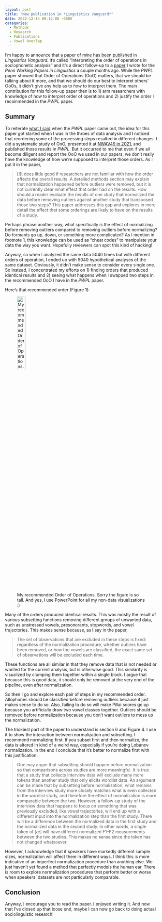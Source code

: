 ```yaml
---
layout: post
title: "New publication in *Linguistics Vanguard*"
date: 2022-12-14 09:12:00 -0600
categories: 
  - Methods
  - Research
  - Publications
  - Vowel Overlap
---
```


I'm happy to announce that [a paper of mine has been published](https://doi.org/10.1515/lingvan-2022-0065) in *Linguistics Vanguard*. It's called "Interpreting the order of operations in sociophonetic analysis" and it's a direct follow-up to a [paper](https://repository.upenn.edu/pwpl/vol28/iss2/17/) I wrote for the *Penn Working Papers in Linguistics* a couple months ago. While the *PWPL* paper showed that Order of Operations (OoO) matters, that we should be talking about it more, and that we should do our best to interpret others' OoOs, it didn't give any help as to *how* to interpret them. The main contribution for this follow-up paper then is to 1) arm researchers with knowledge of how to interpret order of operations and 2) justify the order I recommended in the *PWPL* paper.


## Summary

To reiterate [what I said](/blog/new-publication-in-pwpl) when the *PWPL* paper came out, the idea for this paper got started when I was in the throes of data analysis and I noticed that reordering some of the processing steps resulted in different changes. I did a systematic study of OoO, presented it at [NWAV49 in 2021](/blog/nwav49), and published those results in *PWPL*. But it occurred to me that even if we all become diligent and report the OoO we used in our papers, we don't really have the knowledge of how we're supposed to interpret those orders. As I put it in the paper, 

> [I]t does little good if researchers are not familiar with how the order affects the overall results. A detailed methods section may explain that normalization happened before outliers were removed, but it is not currently clear what effect that order had on the results. How should a reader evaluate the results of one study that normalized the data before removing outliers against another study that transposed those two steps? This paper addresses this gap and explores in more detail the effect that some orderings are likely to have on the results of a study.

Perhaps phrase another way, what specifically *is* the effect of normalizing before removing outliers compared to removing outliers before normalizing? Do formants go up, down, or something more complicated? As I mention in footnote 1, this knowledge can be used as "cheat codes" to manipulate your data the way you want. Hopefully reviewers can spot this kind of hacking!

Anyway, so when I analyzed the same data 5040 times but with different orders of operation, I ended up with 5040 hypothetical analyses of the same dataset. Obviously, it didn't make sense to consider every single one. So instead, I concentrated my efforts on 1) finding orders that produced identical results and 2) seeing what happens when I swapped two steps in the recommended OoO I have in the *PWPL* paper. 

Here's that recommended order (Figure 1):

![My recommended Order of Operations. Sorry the figure is so tall. And yes, I use PowerPoint for all my non-data visualizations :)](recommended_OoO.png){width="25%"}

Many of the orders produced identical results. This was mostly the result of various subsetting functions removing different groups of unwanted data, such as unstressed vowels, presonorants, stopwords, and vowel trajectories. This makes sense because, as I say in the paper, 

> The set of observations that are excluded in these steps is fixed: regardless of the normalization procedure, whether outliers have been removed, or how the vowels are classified, the exact same set of observations will be excluded each time.

These functions are all similar in that they remove data that is not needed or wanted for the current analysis, but is otherwise good. This similarity is visualized by clumping them together within a single block. I argue that because this is good data, it should only be removed at the very end of the pipeline, even after normalization.

So then I go and explore each pair of steps in my recommended order. Allophones should be classified before removing outliers because it just makes sense to do so. Also, failing to do so will make Pillai scores go up because you artificially draw two vowel classes together. Outliers should be removed before normalization because you don't want outliers to mess up the normalization. 

The trickiest part of the paper to understand is section 6 and Figure 4. I use it to show the interaction between normalization and subsetting. I recommend normalizing first. If you subset first and then normalize, the data is altered in kind of a weird way, especially if you're doing Lobanov normalization. In the end I conclude that it's better to normalize first with this justification:

> One may argue that subsetting should happen before normalization so that comparisons across studies are more meaningful. It is true that a study that collects interview data will exclude many more tokens than another study that only elicits wordlist data. An argument can be made that by subsetting before normalization, what remains from the interview study more closely matches what is even collected in the wordlist study, and therefore the effect of normalization is more comparable between the two. However, a follow-up study of the interview data that happens to focus on something that was previously excluded, like vowel trajectories, will end up with a different input into the normalization step than the first study. There will be a difference between the normalized data in the first study and the normalized data in the second study. In other words, a single token of [æ] will have different normalized F1–F2 measurements between the two studies. This makes no sense since the token has not changed whatsoever.

However, I acknowledge that if speakers have markedly different sample sizes, normalization will affect them in different ways. I think this is more indicative of an imperfect normalization procedure than anything else. We just haven't yet found a method that perfectly models the human ear. There is room to explore normalization procedures that perform better or worse when speakers' datasets are not particularly comparable. 

## Conclusion

Anyway, I encourage you to read the paper. I enjoyed writing it. And now that I've closed up that loose end, maybe I can now go back to doing actual sociolinguistic research! 


